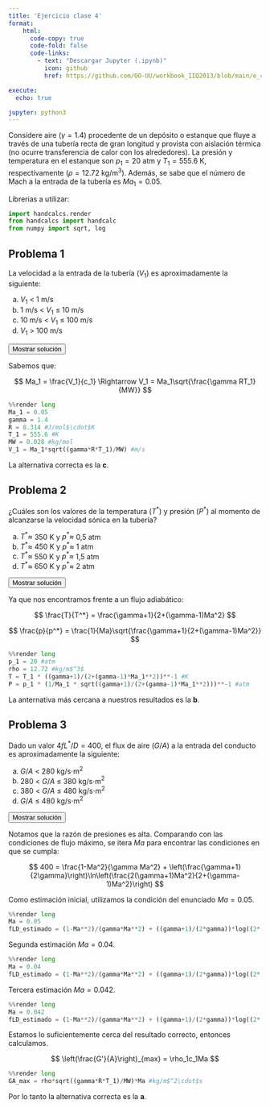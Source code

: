 ```yaml
---
title: 'Ejercicio clase 4'
format:
    html: 
      code-copy: true
      code-fold: false
      code-links: 
        - text: "Descargar Jupyter (.ipynb)"
          icon: github
          href: https://github.com/OO-UU/workbook_IIQ2013/blob/main/e_clase/jupyter/IIQ2013_C4.ipynb

execute: 
  echo: true

jupyter: python3
---
```



Considere aire ($\gamma = 1.4$) procedente de un depósito o estanque que fluye a través de una tubería recta de gran longitud y provista con aislación térmica (no ocurre transferencia de calor con los alrededores). La presión y temperatura en el estanque son $p_1 = 20~\text{atm}$ y $T_1 = 555.6~\text{K}$, respectivamente ($\rho = 12.72 \text{~kg/m}^3$). Además, se sabe que el número de Mach a la entrada de la tubería es $Ma_1 = 0.05$.

Librerias a utilizar:

```python
import handcalcs.render
from handcalcs import handcalc
from numpy import sqrt, log
```

## Problema 1

La velocidad a la entrada de la tubería ($V_1$) es aproximadamente la siguiente:

(a) $V_1$ < 1 m/s \
(b) 1 m/s < $V_1$ ≤ 10 m/s \
(c) 10 m/s < $V_1$ ≤ 100 m/s \
(d) $V_1$ > 100 m/s

<button class="btn btn-success" data-bs-toggle="collapse" href="#ec_4-1-sol" aria-expanded="false">Mostrar solución</button>

::: {#ec_4-1-sol .collapse .multi-collapse}

Sabemos que:

$$
Ma_1 = \frac{V_1}{c_1} \Rightarrow V_1 = Ma_1\sqrt{\frac{\gamma RT_1}{MW}}
$$

```python
%%render long
Ma_1 = 0.05
gamma = 1.4
R = 8.314 #J/mol$\cdot$K
T_1 = 555.6 #K
MW = 0.028 #kg/mol
V_1 = Ma_1*sqrt((gamma*R*T_1)/MW) #m/s
```

La alternativa correcta es la **c**.

:::

## Problema 2

¿Cuáles son los valores de la temperatura ($T^*$) y presión ($P^*$) al momento de alcanzarse la velocidad sónica en la tubería?

(a) $T^* \approx$ 350 K y $p^* \approx$ 0,5 atm \
(b) $T^* \approx$ 450 K y $p^* \approx$ 1 atm \
(c) $T^* \approx$ 550 K y $p^* \approx$ 1,5 atm \
(d) $T^* \approx$ 650 K y $p^* \approx$ 2 atm

<button class="btn btn-success" data-bs-toggle="collapse" href="#ec_4-2-sol" aria-expanded="false">Mostrar solución</button>

::: {#ec_4-2-sol .collapse .multi-collapse}

Ya que nos encontramos frente a un flujo adiabático:

$$
\frac{T}{T^*} = \frac{\gamma+1}{2+(\gamma-1)Ma^2}
$$

$$
\frac{p}{p^*} = \frac{1}{Ma}\sqrt{\frac{\gamma+1}{2+(\gamma-1)Ma^2}}
$$

```python
%%render long
p_1 = 20 #atm
rho = 12.72 #kg/m$^3$
T = T_1 * ((gamma+1)/(2+(gamma-1)*Ma_1**2))**-1 #K
P = p_1 * (1/Ma_1 * sqrt((gamma+1)/(2+(gamma-1)*Ma_1**2)))**-1 #atm
```

La anternativa más cercana a nuestros resultados es la **b**.

:::

## Problema 3

Dado un valor $4 f L^*/D = 400$, el flux de aire ($G/A$) a la entrada del conducto es aproximadamente la siguiente:

(a) $G/A$ < 280 kg/s$\cdot$m$^2$ \
(b) 280 < $G/A$ ≤ 380 kg/s$\cdot$m$^2$ \
(c) 380 < $G/A$ ≤ 480 kg/s$\cdot$m$^2$ \
(d) $G/A$ ≤ 480 kg/s$\cdot$m$^2$

<button class="btn btn-success" data-bs-toggle="collapse" href="#ec_4-3-sol" aria-expanded="false">Mostrar solución</button>

::: {#ec_4-3-sol .collapse .multi-collapse}

Notamos que la razón de presiones es alta. Comparando con las condiciones de flujo máximo, se itera $Ma$ para encontrar las condiciones en que se cumpla:

$$
400 = \frac{1-Ma^2}{\gamma Ma^2} + \left(\frac{\gamma+1}{2\gamma}\right)\ln\left(\frac{2(\gamma+1)Ma^2}{2+(\gamma-1)Ma^2}\right)
$$

Como estimación inicial, utilizamos la condición del enunciado $Ma = 0.05$.

```python
%%render long
Ma = 0.05
fLD_estimado = (1-Ma**2)/(gamma*Ma**2) + ((gamma+1)/(2*gamma))*log((2*(gamma+1)*Ma**2)/(2+(gamma-1)*Ma**2))
```

Segunda estimación $Ma = 0.04$.

```python
%%render long
Ma = 0.04
fLD_estimado = (1-Ma**2)/(gamma*Ma**2) + ((gamma+1)/(2*gamma))*log((2*(gamma+1)*Ma**2)/(2+(gamma-1)*Ma**2))
```

Tercera estimación $Ma = 0.042$.

```python
%%render long
Ma = 0.042
fLD_estimado = (1-Ma**2)/(gamma*Ma**2) + ((gamma+1)/(2*gamma))*log((2*(gamma+1)*Ma**2)/(2+(gamma-1)*Ma**2))
```

Estamos lo suficientemente cerca del resultado correcto, entonces calculamos.

$$
\left(\frac{G'}{A}\right)_{max} = \rho_1c_1Ma
$$

```python
%%render long
GA_max = rho*sqrt((gamma*R*T_1)/MW)*Ma #kg/m$^2\cdot$s
```

Por lo tanto la alternativa correcta es la **a**.
:::


